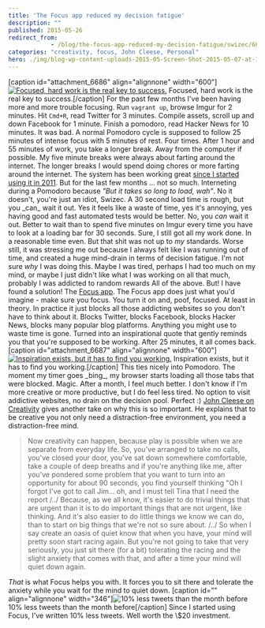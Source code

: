 ```yaml
---
title: 'The Focus app reduced my decision fatigue'
description: ""
published: 2015-05-26
redirect_from: 
            - /blog/the-focus-app-reduced-my-decision-fatigue/swizec/6683
categories: "creativity, focus, John Cleese, Personal"
hero: ./img/blog-wp-content-uploads-2015-05-Screen-Shot-2015-05-07-at-14.14.47.png
---
```


\[caption id="attachment_6686" align="alignnone" width="600"][![Focused, hard work is the real key to success.](./img/Focused-hard-work-is-the-real-key-to-success9a9dg2.png "Focused, hard work is the real key to success.")](./img/blog-wp-content-uploads-2015-05-Screen-Shot-2015-05-07-at-14.14.47.png) Focused, hard work is the real key to success.\[/caption] For the past few months I've been having more and more trouble focusing. Run `vagrant up`, browse Imgur for 2 minutes. Hit `Cmd+R`, read Twitter for 3 minutes. Compile assets, scroll up and down Facebook for 1 minute. Finish a pomodoro, read Hacker News for 10 minutes. It was bad. A normal Pomodoro cycle is supposed to follow 25 minutes of intense focus with 5 minutes of rest. Four times. After 1 hour and 55 minutes of work, you take a longer break. Away from the computer if possible. My five minute breaks were always about farting around the internet. The longer breaks I would spend doing chores or more farting around the internet. The system has been working great [since I started using it in 2011](http://swizec.com/blog/living-life-in-25min-increments/swizec/1859). But for the last few months ... not so much. Interneting during a Pomodoro because _"But it takes so long to load, wah"_. No it doesn't, you're just an idiot, Swizec. A 30 second load time is rough, but you \_can_ wait it out. Yes it feels like a waste of time, yes it's annoying, yes having good and fast automated tests would be better. No, you _can_ wait it out. Better to wait than to spend five minutes on Imgur every time you have to look at a loading bar for 30 seconds. Sure, I still got all my work done. In a reasonable time even. But that shit was not up to _my_ standards. Worse still, it was stressing me out because I always felt like I was running out of time, and created a huge mind-drain in terms of decision fatigue. I'm not sure _why_ I was doing this. Maybe I was tired, perhaps I had too much on my mind, or maybe I just didn't like what I was working on all that much, probably I was addicted to random rewards All of the above. But! I have found a solution! The [Focus app](https://heyfocus.com/). The Focus app does just what you'd imagine - make sure you focus. You turn it on and, poof, focused. At least in theory. In practice it just blocks all those addicting websites so you don't have to think about it. Blocks Twitter, blocks Facebook, blocks Hacker News, blocks many popular blog platforms. Anything you might use to waste time is gone. Turned into an inspirational quote that gently reminds you that you're supposed to be working. After 25 minutes, it all comes back. \[caption id="attachment_6687" align="alignnone" width="600"][![Inspiration exists, but it has to find you working.](./img/Inspiration-exists-but-it-has-to-find-you-working77c4gf.png "Inspiration exists, but it has to find you working.")](./img/blog-wp-content-uploads-2015-05-Screen-Shot-2015-05-15-at-00.12.14.png) Inspiration exists, but it has to find you working.\[/caption] This ties nicely into Pomodoro. The moment my timer goes \_bing_, my browser starts loading all those tabs that were blocked. Magic. After a month, I feel much better. I don't know if I'm more creative or more productive, but I do feel less tired. No option to visit addictive websites, no drain on the decision pool. Perfect :) [John Cleese on Creativity](https://www.youtube.com/watch?v=Qby0ed4aVpo) gives another take on why this is so important. He explains that to be creative you not only need a distraction-free environment, you need a distraction-free mind.

> Now creativity can happen, because play is possible when we are separate from everyday life. So, you've arranged to take no calls, you've closed your door, you've sat down somewhere comfortable, take a couple of deep breaths and if you're anything like me, after you've pondered some problem that you want to turn into an opportunity for about 90 seconds, you find yourself thinking "Oh I forgot I've got to call Jim… oh, and I must tell Tina that I need the report /../ Because, as we all know, it's easier to do trivial things that are urgent than it is to do important things that are not urgent, like thinking. And it's also easier to do little things we know we can do, than to start on big things that we're not so sure about. /../ So when I say create an oasis of quiet know that when you have, your mind will pretty soon start racing again. But you're not going to take that very seriously, you just sit there (for a bit) tolerating the racing and the slight anxiety that comes with that, and after a time your mind will quiet down again.

_That_ is what Focus helps you with. It forces you to sit there and tolerate the anxiety while you wait for the mind to quiet down. \[caption id="" align="alignnone" width="346"]![10% less tweets than the month before](./img/images-29348.png "10% less tweets than the month before") 10% less tweets than the month before\[/caption] Since I started using Focus, I've written 10% less tweets. Well worth the \\$20 investment.
